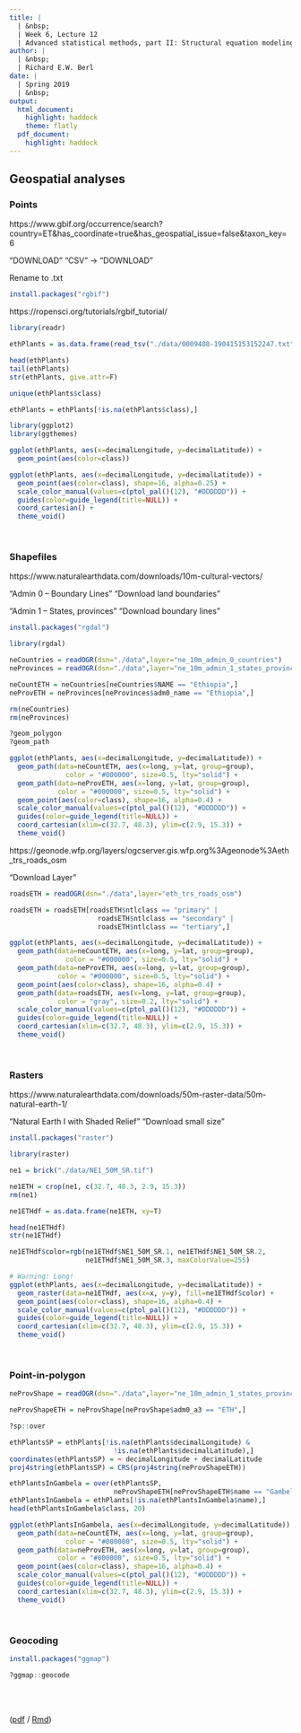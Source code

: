 ```yaml
---
title: |
  | &nbsp;
  | Week 6, Lecture 12
  | Advanced statistical methods, part II: Structural equation modeling, social network analysis, and geospatial analyses
author: |
  | &nbsp;
  | Richard E.W. Berl
date: |
  | Spring 2019
  | &nbsp;
output:
  html_document:
    highlight: haddock
    theme: flatly
  pdf_document:
    highlight: haddock
---
```


## Geospatial analyses

### Points

https://www.gbif.org/occurrence/search?country=ET&has_coordinate=true&has_geospatial_issue=false&taxon_key=6

"DOWNLOAD" "CSV" -> "DOWNLOAD"

Rename to .txt

```r
install.packages("rgbif")
```

https://ropensci.org/tutorials/rgbif_tutorial/

```r
library(readr)
```

```r
ethPlants = as.data.frame(read_tsv("./data/0009408-190415153152247.txt"))
```

```r
head(ethPlants)
tail(ethPlants)
str(ethPlants, give.attr=F)
```

```r
unique(ethPlants$class)
```

```r
ethPlants = ethPlants[!is.na(ethPlants$class),]
```

```r
library(ggplot2)
library(ggthemes)
```

```r
ggplot(ethPlants, aes(x=decimalLongitude, y=decimalLatitude)) +
  geom_point(aes(color=class))
```

```r
ggplot(ethPlants, aes(x=decimalLongitude, y=decimalLatitude)) +
  geom_point(aes(color=class), shape=16, alpha=0.25) +
  scale_color_manual(values=c(ptol_pal()(12), "#DDDDDD")) +
  guides(color=guide_legend(title=NULL)) +
  coord_cartesian() +
  theme_void()
```

<br>

### Shapefiles

https://www.naturalearthdata.com/downloads/10m-cultural-vectors/

"Admin 0 – Boundary Lines" "Download land boundaries"

"Admin 1 – States, provinces" "Download boundary lines"

```r
install.packages("rgdal")
```

```r
library(rgdal)
```

```r
neCountries = readOGR(dsn="./data",layer="ne_10m_admin_0_countries")
neProvinces = readOGR(dsn="./data",layer="ne_10m_admin_1_states_provinces_lines")

neCountETH = neCountries[neCountries$NAME == "Ethiopia",]
neProvETH = neProvinces[neProvinces$adm0_name == "Ethiopia",]

rm(neCountries)
rm(neProvinces)
```

```r
?geom_polygon
?geom_path
```

```r
ggplot(ethPlants, aes(x=decimalLongitude, y=decimalLatitude)) +
  geom_path(data=neCountETH, aes(x=long, y=lat, group=group),
              color = "#000000", size=0.5, lty="solid") +
  geom_path(data=neProvETH, aes(x=long, y=lat, group=group),
            color = "#000000", size=0.5, lty="solid") +
  geom_point(aes(color=class), shape=16, alpha=0.4) +
  scale_color_manual(values=c(ptol_pal()(12), "#DDDDDD")) +
  guides(color=guide_legend(title=NULL)) +
  coord_cartesian(xlim=c(32.7, 48.3), ylim=c(2.9, 15.3)) +
  theme_void()
```

https://geonode.wfp.org/layers/ogcserver.gis.wfp.org%3Ageonode%3Aeth_trs_roads_osm

"Download Layer"

```r
roadsETH = readOGR(dsn="./data",layer="eth_trs_roads_osm")

roadsETH = roadsETH[roadsETH$ntlclass == "primary" |
                      roadsETH$ntlclass == "secondary" |
                      roadsETH$ntlclass == "tertiary",]
```

```r
ggplot(ethPlants, aes(x=decimalLongitude, y=decimalLatitude)) +
  geom_path(data=neCountETH, aes(x=long, y=lat, group=group),
              color = "#000000", size=0.5, lty="solid") +
  geom_path(data=neProvETH, aes(x=long, y=lat, group=group),
            color = "#000000", size=0.5, lty="solid") +
  geom_point(aes(color=class), shape=16, alpha=0.4) +
  geom_path(data=roadsETH, aes(x=long, y=lat, group=group),
            color = "gray", size=0.2, lty="solid") +
  scale_color_manual(values=c(ptol_pal()(12), "#DDDDDD")) +
  guides(color=guide_legend(title=NULL)) +
  coord_cartesian(xlim=c(32.7, 48.3), ylim=c(2.9, 15.3)) +
  theme_void()
```

<br>

### Rasters

https://www.naturalearthdata.com/downloads/50m-raster-data/50m-natural-earth-1/

"Natural Earth I with Shaded Relief" "Download small size"

```r
install.packages("raster")
```

```r
library(raster)
```

```r
ne1 = brick("./data/NE1_50M_SR.tif")

ne1ETH = crop(ne1, c(32.7, 48.3, 2.9, 15.3))
rm(ne1)

ne1ETHdf = as.data.frame(ne1ETH, xy=T)

head(ne1ETHdf)
str(ne1ETHdf)

ne1ETHdf$color=rgb(ne1ETHdf$NE1_50M_SR.1, ne1ETHdf$NE1_50M_SR.2,
                   ne1ETHdf$NE1_50M_SR.3, maxColorValue=255)
```

```r
# Warning: Long!
ggplot(ethPlants, aes(x=decimalLongitude, y=decimalLatitude)) +
  geom_raster(data=ne1ETHdf, aes(x=x, y=y), fill=ne1ETHdf$color) +
  geom_point(aes(color=class), shape=16, alpha=0.4) +
  scale_color_manual(values=c(ptol_pal()(12), "#DDDDDD")) +
  guides(color=guide_legend(title=NULL)) +
  coord_cartesian(xlim=c(32.7, 48.3), ylim=c(2.9, 15.3)) +
  theme_void()
```

<br>

### Point-in-polygon

```r
neProvShape = readOGR(dsn="./data",layer="ne_10m_admin_1_states_provinces")

neProvShapeETH = neProvShape[neProvShape$adm0_a3 == "ETH",]
```

```r
?sp::over
```

```r
ethPlantsSP = ethPlants[!is.na(ethPlants$decimalLongitude) &
                          !is.na(ethPlants$decimalLatitude),]
coordinates(ethPlantsSP) = ~ decimalLongitude + decimalLatitude
proj4string(ethPlantsSP) = CRS(proj4string(neProvShapeETH))
```

```r
ethPlantsInGambela = over(ethPlantsSP,
                          neProvShapeETH[neProvShapeETH$name == "Gambela Peoples",])
ethPlantsInGambela = ethPlants[!is.na(ethPlantsInGambela$name),]
head(ethPlantsInGambela$class, 20)
```

```r
ggplot(ethPlantsInGambela, aes(x=decimalLongitude, y=decimalLatitude)) +
  geom_path(data=neCountETH, aes(x=long, y=lat, group=group),
              color = "#000000", size=0.5, lty="solid") +
  geom_path(data=neProvETH, aes(x=long, y=lat, group=group),
            color = "#000000", size=0.5, lty="solid") +
  geom_point(aes(color=class), shape=16, alpha=0.4) +
  scale_color_manual(values=c(ptol_pal()(12), "#DDDDDD")) +
  guides(color=guide_legend(title=NULL)) +
  coord_cartesian(xlim=c(32.7, 48.3), ylim=c(2.9, 15.3)) +
  theme_void()
```

<br>

### Geocoding

```r
install.packages("ggmap")
```

```r
?ggmap::geocode
```



<br><br>


([pdf](./lecture12.pdf) / [Rmd](./lecture12.Rmd))

<div class="tocify-extend-page" data-unique="tocify-extend-page" style="height: 0;"></div>